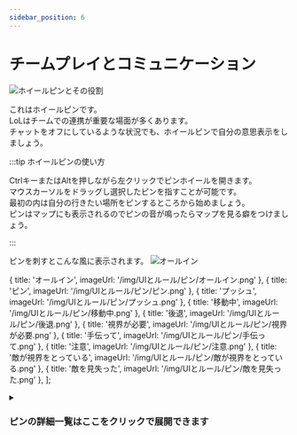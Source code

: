```yaml
---
sidebar_position: 6
---
```

# チームプレイとコミュニケーション
![ホイールピンとその役割](/img/UIとルール/pingWheel.png)

これはホイールピンです。  
LoLはチームでの連携が重要な場面が多くあります。  
チャットをオフにしているような状況でも、ホイールピンで自分の意思表示をしましょう。  

:::tip ホイールピンの使い方

CtrlキーまたはAltを押しながら左クリックでピンホイールを開きます。   
マウスカーソルをドラッグし選択したピンを指すことが可能です。  
最初の内は自分の行きたい場所をピンするところから始めましょう。  
ピンはマップにも表示されるのでピンの音が鳴ったらマップを見る癖をつけましょう。  

:::

ピンを刺すとこんな風に表示されます。
![オールイン](/img/UIとルール/ピン/オールイン.png)



  {
    title: 'オールイン',
    imageUrl: '/img/UIとルール/ピン/オールイン.png'
  },
  {
    title: 'ピン',
    imageUrl: '/img/UIとルール/ピン/ピン.png'
  },
  {
    title: 'プッシュ',
    imageUrl: '/img/UIとルール/ピン/プッシュ.png'
  },
  {
    title: '移動中',
    imageUrl: '/img/UIとルール/ピン/移動中.png'
  },
  {
    title: '後退',
    imageUrl: '/img/UIとルール/ピン/後退.png'
  },
  {
    title: '視界が必要',
    imageUrl: '/img/UIとルール/ピン/視界が必要.png'
  },
  {
    title: '手伝って',
    imageUrl: '/img/UIとルール/ピン/手伝って.png'
  },
  {
    title: '注意',
    imageUrl: '/img/UIとルール/ピン/注意.png'
  },
  {
    title: '敵が視界をとっている',
    imageUrl: '/img/UIとルール/ピン/敵が視界をとっている.png'
  },
  {
    title: '敵を見失った',
    imageUrl: '/img/UIとルール/ピン/敵を見失った.png'
  },
];


<details>
    <summary><h3>ピンの詳細一覧はここをクリックで展開できます</h3></summary>
    <CardList cards={cardsData} />
</details>

